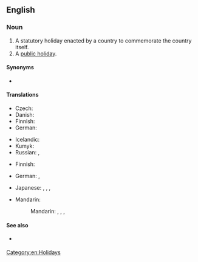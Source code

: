==English==
{{wikipedia}}

===Noun===
{{en-noun}}

# A statutory holiday enacted by a country to commemorate the country itself.
# A [[public holiday]].

====Synonyms====
* {{sense|holiday to commemorate the country itself}} {{l|en|National Day}}

====Translations====
{{trans-top|statutory holiday enacted by a country to commemorate the country itself}}
* Czech: {{t|cs|státní svátek|m}}
* Danish: {{t|da|nationaldag}}
* Finnish: {{t+|fi|kansallispäivä}}
* German: {{t+|de|Nationalfeiertag|m}}
{{trans-mid}}
* Icelandic: {{t|is|þjóðhátíðardagur|m}}
* Kumyk: {{t|kum|милли байрам|tr=milli bayram}}
* Russian: {{t|ru|национа́льный пра́здник|m}}, {{t|ru|госуда́рственный пра́здник|m}}
{{trans-bottom}}

{{trans-top|public holiday}}
* Finnish: {{t|fi|kansallinen vapaapäivä}}
{{trans-mid}}
* German: {{t+|de|Feiertag|m}}, {{t|de|nationaler Feiertag|m}}
{{trans-bottom}}

{{checktrans-top}}
* Japanese: {{t-check|ja|国民の祝日|tr=kokumin-no shukujitsu}}, {{t+check|ja|祭日|tr=さいじつ, saijitsu}}, {{t+check|ja|祝祭日|tr=しゅくさいじつ, shukusaijitsu}}, {{t+check|ja|祝日|tr=しゅくじつ, shukujitsu}}
{{trans-mid}}
* Mandarin:
*: Mandarin: {{t-check|cmn|國定假日|sc=Hani}}, {{t-check|cmn|国定假日|tr=guódìng jiàrì|sc=Hani}}, {{t+check|cmn|國慶|sc=Hani}}, {{t+check|cmn|国庆|tr=guóqìng|sc=Hani}}
{{trans-bottom}}

====See also====
* {{sense|public holiday}} {{l|en|bank holiday}}

[[Category:en:Holidays]]